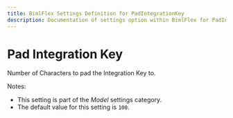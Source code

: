 ```yaml
---
title: BimlFlex Settings Definition for PadIntegrationKey
description: Documentation of settings option within BimlFlex for PadIntegrationKey
---
```

<head>
  <meta name="varigenceProduct" content="BimlFlex"></meta>
  <meta name="varigenceArticleType" content="Reference"></meta>
</head>

# Pad Integration Key

Number of Characters to pad the Integration Key to.

Notes:

* This setting is part of the *Model* settings category.
* The default value for this setting is `100`.
